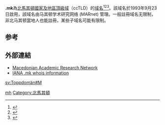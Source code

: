 '''.mk'''為[[北馬其頓|北馬其頓]][[國家及地區頂級域|國家及地區頂級域]]（ccTLD）的[[域名|域名]]<ref>{{Cite book|title=常用电脑词语速查手册|last=何弘主编|first=|publisher=西安：西安出版社|year=2000|isbn=7-80594-644-2|location=|pages=201-202}}</ref><ref>{{Cite book|title=英德汉广播电视技术词典|last=（德）赫伯特·蒂尔曼（Herbert Tillmann）编；梁瑛等译|first=|publisher=北京：中国广播电视出版社|year=2002|isbn=7-5043-3793-5|location=|pages=440-442}}</ref><ref>{{Cite book|title=大学计算机基础|last=刘丕娥主编|first=|publisher=哈尔滨：哈尔滨工业大学出版社|year=2010|isbn=978-7-5603-3056-3|location=|pages=342-345}}</ref>。該域名於1993年9月23日啟用，該域名由马其顿学术研究网络 (MARnet) 管理。一般註冊域名无限制，非北马其顿當地人也能註冊，某些子域名可能有限制。
== 参考 ==
{{reflist}}

== 外部連結 ==
* [https://web.archive.org/web/20050616000610/http://dns.marnet.net.mk/ Macedonian Academic Research Network]
* [http://www.iana.org/root-whois/mk.htm IANA .mk whois information]{{Wayback|url=http://www.iana.org/root-whois/mk.htm |date=20080821144938 }}

{{Internet-stub}}

{{CcTLD}}

[[Category:國家及地區頂級域|mh]]
[[Category:北馬其頓|Category:北馬其頓]]

[[sv:Toppdomän#M|sv:Toppdomän#M]]